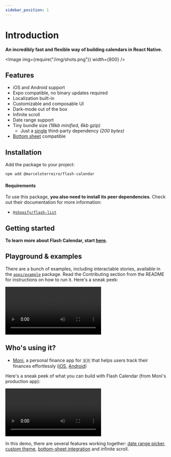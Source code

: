 ```yaml
---
sidebar_position: 1
---
```



# Introduction

**An incredibly fast and flexible way of building calendars in React Native.**

<Image img={require("/img/shots.png")} width={800} />

## Features

- iOS and Android support
- Expo compatible, no binary updates required
- Localization built-in
- Customizable and composable UI
- Dark-mode out of the box
- Infinite scroll
- Date range support
- Tiny bundle size _(18kb minified, 6kb gzip)_
  - Just a [single](https://github.com/developit/mitt) third-party dependency _(200 bytes)_
- [Bottom sheet](https://github.com/gorhom/react-native-bottom-sheet) compatible

## Installation

Add the package to your project:

```bash npm2yarn
npm add @marceloterreiro/flash-calendar
```

#### Requirements

To use this package, **you also need to install its peer dependencies**. Check out their documentation for more information:

- [`@shopify/flash-list`](https://shopify.github.io/flash-list)

## Getting started

**To learn more about Flash Calendar, start [here](/fundamentals/principles).**

## Playground & examples

There are a bunch of examples, including interactable stories, available in the [`apps/example`](https://github.com/MarceloPrado/flash-calendar/tree/285bcec42efa067455bcf44862eeb0f74985caba/apps/example) package. Read the Contributing section from the README for instructions on how to run it. Here's a sneak peek:

<video controls width={500}>
  <source src={playgroundVideo} type="video/mp4" />
</video>

## Who's using it?

- [Moni](https://apps.apple.com/br/app/moni-finan%C3%A7as-pessoais/id6462422147), a personal finance app for 🇧🇷 that helps users track their finances effortlessly ([iOS](https://apps.apple.com/br/app/moni-finan%C3%A7as-pessoais/id6462422147), [Android](https://play.google.com/store/apps/details?id=com.marceloterreiro.moni))

Here's a sneak peek of what you can build with Flash Calendar (from Moni's production app):

<video controls width={500}>
  <source src={moniVideo} type="video/mp4" />
</video>

In this demo, there are several features working together: [date range picker](/fundamentals/usage#date-range-picker), [custom theme](/fundamentals/customization.mdx#theme-prop), [bottom-sheet integration](/fundamentals/usage#bottom-sheet) and infinite scroll.
